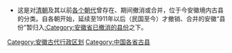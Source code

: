* 这是对[[清朝|清朝]]及其以前[[中国朝代|各个朝代]]曾存在、期间撤消或合并，位于今安徽境内古县的分类。自各朝开始，延续至1911年以后（民国至今）才撤销、合并的安徽“县份”暂归入[[:Category:安徽省已撤消的县份|:Category:安徽省已撤消的县份]]之下。
{{中国古代行政区划分类向导|state=expanded}}
[[Category:安徽古代行政区划|Category:安徽古代行政区划]]
[[Category:中国各省古县|Category:中国各省古县]]